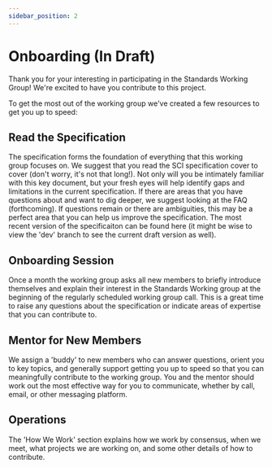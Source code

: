 ```yaml
---
sidebar_position: 2
---
```



# Onboarding (In Draft)

Thank you for your interesting in participating in the Standards Working Group! We're excited to have you contribute to this project.

To get the most out of the working group we've created a few resources to get you up to speed: 

## Read the Specification
The specification forms the foundation of everything that this working group focuses on. We suggest that you read the SCI specification cover to cover (don't worry, it's not that long!). Not only will you be intimately familiar with this key document, but your fresh eyes will help identify gaps and limitations in the current specification. If there are areas that you have questions about and want to dig deeper, we suggest looking at the FAQ (forthcoming). If questions remain or there are ambiguities, this may be a perfect area that you can help us improve the specification. The most recent version of the specificaiton can be found here <link> (it might be wise to view the 'dev' branch to see the current draft version as well).

## Onboarding Session
Once a month the working group asks all new members to briefly introduce themselves and explain their interest in the Standards Working group at the beginning of the regularly scheduled working group call. This is a great time to raise any questions about the specification or indicate areas of expertise that you can contribute to.   

## Mentor for New Members
We assign a 'buddy' to new members who can answer questions, orient you to key topics, and generally support getting you up to speed so that you can meaningfully contribute to the working group. You and the mentor should work out the most effective way for you to communicate, whether by call, email, or other messaging platform. 

## Operations 
The 'How We Work' <link> section explains how we work by consensus, when we meet, what projects we are working on, and some other details of how to contribute.
